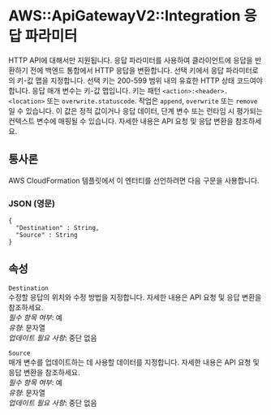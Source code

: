 # AWS::ApiGatewayV2::Integration 응답 파라미터

HTTP API에 대해서만 지원됩니다. 응답 파라미터를 사용하여 클라이언트에 응답을 반환하기 전에 백엔드 통합에서 HTTP 응답을 변환합니다. 선택 키에서 응답 파라미터로의 키-값 맵을 지정합니다. 선택 키는 200-599 범위 내의 유효한 HTTP 상태 코드여야 합니다. 응답 매개 변수는 키-값 맵입니다. 키는 패턴 `<action>:<header>.<location>` 또는 `overwrite.statuscode`. 작업은 `append`, `overwrite` 또는 `remove` 일 수 있습니다. 이 값은 정적 값이거나 응답 데이터, 단계 변수 또는 런타임 시 평가되는 컨텍스트 변수에 매핑될 수 있습니다. 자세한 내용은 API 요청 및 응답 변환을 참조하세요.

## 통사론

AWS CloudFormation 템플릿에서 이 엔터티를 선언하려면 다음 구문을 사용합니다.

### JSON (영문)

```
{
  "Destination" : String,
  "Source" : String
}
```

## 속성

`Destination`  
수정할 응답의 위치와 수정 방법을 지정합니다. 자세한 내용은 API 요청 및 응답 변환을 참조하세요.  
_필수 항목 여부_: 예  
_유형_: 문자열  
_업데이트 필요 사항_: 중단 없음

`Source`  
매개 변수를 업데이트하는 데 사용할 데이터를 지정합니다. 자세한 내용은 API 요청 및 응답 변환을 참조하세요.  
_필수 항목 여부_: 예  
_유형_: 문자열  
_업데이트 필요 사항_: 중단 없음
